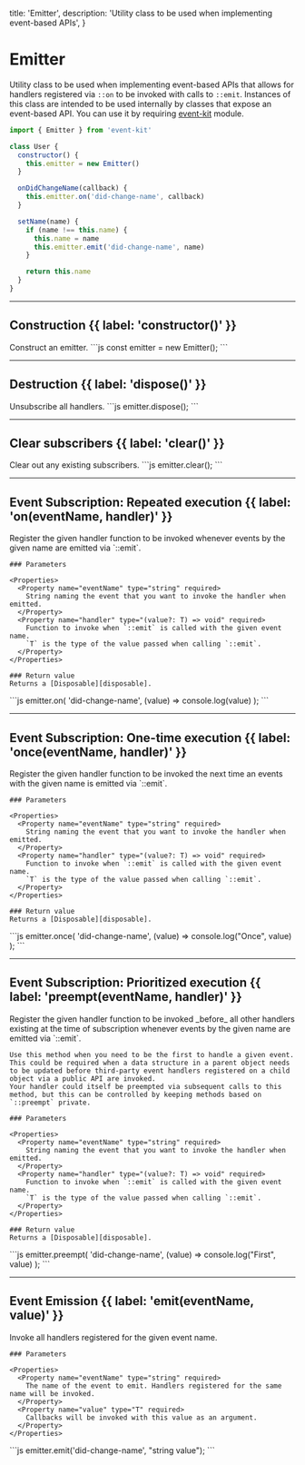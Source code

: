   title: 'Emitter',
  description:
    'Utility class to be used when implementing event-based APIs',
}

# Emitter

Utility class to be used when implementing event-based APIs that allows for handlers registered via `::on` to be invoked with calls to `::emit`.
Instances of this class are intended to be used internally by classes that expose an event-based API.
You can use it by requiring [event-kit](https://github.com/atom/event-kit) module.

```js
import { Emitter } from 'event-kit'

class User {
  constructor() {
    this.emitter = new Emitter()
  }

  onDidChangeName(callback) {
    this.emitter.on('did-change-name', callback)
  }

  setName(name) {
    if (name !== this.name) {
      this.name = name
      this.emitter.emit('did-change-name', name)
    }

    return this.name
  }
}
```

---

## Construction {{ label: 'constructor()' }}

<Row>
  <Col>Construct an emitter.</Col>
  <Col sticky>
    <CodeGroup title="Example">
      ```js
      const emitter = new Emitter();
      ```
    </CodeGroup>
  </Col>
</Row>

---

## Destruction {{ label: 'dispose()' }}

<Row>
  <Col>Unsubscribe all handlers.</Col>
  <Col sticky>
    <CodeGroup title="Example">
    ```js
    emitter.dispose();
    ```
    </CodeGroup>
  </Col>
</Row>

---

## Clear subscribers {{ label: 'clear()' }}

<Row>
  <Col>Clear out any existing subscribers.</Col>
  <Col sticky>
    <CodeGroup title="Example">
    ```js
    emitter.clear();
    ```
    </CodeGroup>
  </Col>
</Row>

---

## Event Subscription: Repeated execution {{ label: 'on<T>(eventName, handler)' }}

<Row>
  <Col>
    Register the given handler function to be invoked whenever events by the given name are emitted via `::emit`.

    ### Parameters

    <Properties>
      <Property name="eventName" type="string" required>
        String naming the event that you want to invoke the handler when emitted.
      </Property>
      <Property name="handler" type="(value?: T) => void" required>
        Function to invoke when `::emit` is called with the given event name.
        `T` is the type of the value passed when calling `::emit`.
      </Property>
    </Properties>

    ### Return value
    Returns a [Disposable][disposable].

  </Col>
  <Col sticky>
    <CodeGroup title="Example">
    ```js
    emitter.on(
        'did-change-name', 
        (value) => console.log(value)
    );
    ```
    </CodeGroup>
  </Col>
</Row>

---

## Event Subscription: One-time execution {{ label: 'once<T>(eventName, handler)' }}

<Row>
  <Col>
    Register the given handler function to be invoked the next time an events with the given name is emitted via `::emit`.

    ### Parameters

    <Properties>
      <Property name="eventName" type="string" required>
        String naming the event that you want to invoke the handler when emitted.
      </Property>
      <Property name="handler" type="(value?: T) => void" required>
        Function to invoke when `::emit` is called with the given event name.
        `T` is the type of the value passed when calling `::emit`.
      </Property>
    </Properties>

    ### Return value
    Returns a [Disposable][disposable].

  </Col>
  <Col sticky>
    <CodeGroup title="Example">
    ```js
    emitter.once(
        'did-change-name',
        (value) => console.log("Once", value)
    );
    ```
    </CodeGroup>
  </Col>
</Row>

---

## Event Subscription: Prioritized execution {{ label: 'preempt<T>(eventName, handler)' }}

<Row>
  <Col>
    Register the given handler function to be invoked _before_ all other handlers existing at the time of subscription whenever events by the given name are emitted via `::emit`.

    Use this method when you need to be the first to handle a given event. This could be required when a data structure in a parent object needs to be updated before third-party event handlers registered on a child object via a public API are invoked.
    Your handler could itself be preempted via subsequent calls to this method, but this can be controlled by keeping methods based on `::preempt` private.

    ### Parameters

    <Properties>
      <Property name="eventName" type="string" required>
        String naming the event that you want to invoke the handler when emitted.
      </Property>
      <Property name="handler" type="(value?: T) => void" required>
        Function to invoke when `::emit` is called with the given event name.
        `T` is the type of the value passed when calling `::emit`.
      </Property>
    </Properties>

    ### Return value
    Returns a [Disposable][disposable].

  </Col>
  <Col sticky>
    <CodeGroup title="Example">
    ```js
    emitter.preempt(
        'did-change-name',
        (value) => console.log("First", value)
    );
    ```
    </CodeGroup>
  </Col>
</Row>

---

## Event Emission {{ label: 'emit<T>(eventName, value)' }}

<Row>
  <Col>
    Invoke all handlers registered for the given event name.

    ### Parameters

    <Properties>
      <Property name="eventName" type="string" required>
        The name of the event to emit. Handlers registered for the same name will be invoked.
      </Property>
      <Property name="value" type="T" required>
        Callbacks will be invoked with this value as an argument.
      </Property>
    </Properties>

  </Col>
  <Col sticky>
    <CodeGroup title="Example">
    ```js
    emitter.emit('did-change-name', "string value");
    ```
    </CodeGroup>
  </Col>
</Row>

[disposable]: /event-subscription/disposable
